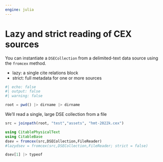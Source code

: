 ```yaml
---
engine: julia
---
```


# Lazy and strict reading of CEX sources

You can instantiate a `DSECollection` from a delimited-text data source using the `fromcex` method.


- lazy: a single cite relations block
- strict: full metadata for one or more sources

```julia
#| echo: false
#| output: false
#| warning: false

root = pwd() |> dirname |> dirname
```

We'll read a single, large DSE collection from a file

```julia
src = joinpath(root, "test","assets", "hmt-2022k.cex")

using CitablePhysicalText
using CitableBase
dsev = fromcex(src,DSECollection,FileReader)
#lazydsev = fromcex(src,DSECollection,FileReader; strict = false)
```


```julia
dsev[1] |> typeof
```